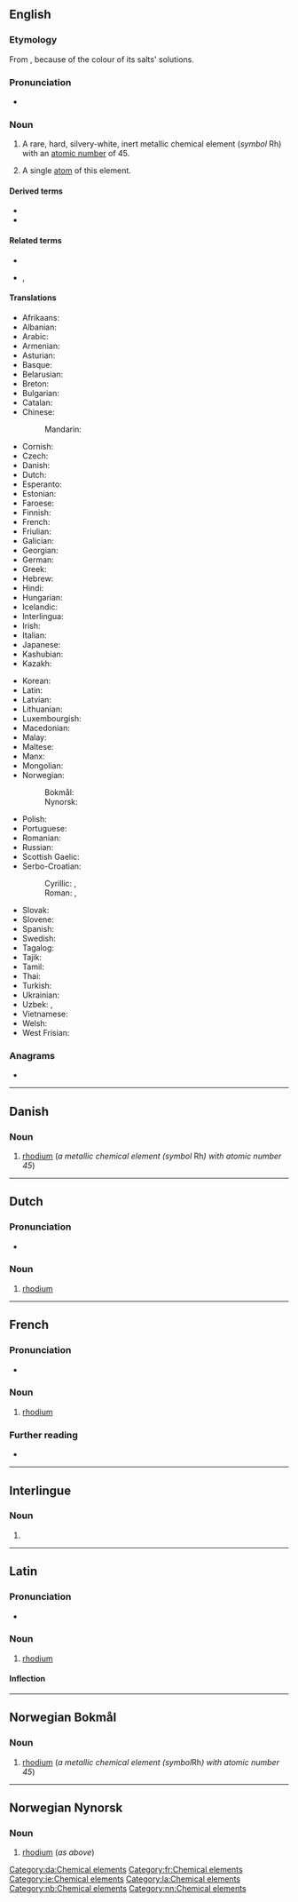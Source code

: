 {{also|Rhodium}}
==English==
{{elements|Rh|ruthenium|Ru|palladium|Pd}}

===Etymology===
From {{etyl|grc|en}} {{m|grc|ῥόδον||rose}}, because of the colour of its salts' solutions.

===Pronunciation===
* {{IPA|/ˈɹoʊdiəm/|lang=en}}

===Noun===
{{en-noun|-|s}}
{{wikipedia}}

# A rare, hard, silvery-white, inert metallic chemical element (''symbol'' Rh) with an [[atomic number]] of 45.
# {{lb|en|countable}} A single [[atom]] of this element.

====Derived terms====
* {{l|en|rhodium-gold}}
* {{l|en|rhodium trichloride}}

====Related terms====
* {{l|en|rhodic}}
* {{l|en|rhodium wood}}, {{l|en|lignum rhodium}}

====Translations====
{{trans-top|chemical element}}
* Afrikaans: {{t+|af|rodium}}
* Albanian: {{t|sq|rodium}}
* Arabic: {{t|ar|رُودْيُوم|tr=rudyum|m}}
* Armenian: {{t+|hy|ռոդիում}}
* Asturian: {{t|ast|rodiu|m}}
* Basque: {{t|eu|rodioa}}
* Belarusian: {{t|be|ро́дый|m}}
* Breton: {{t|br|rodiom}}
* Bulgarian: {{t|bg|ро́дий|m}}
* Catalan: {{t+|ca|rodi|m}}
* Chinese:
*: Mandarin: {{t+|cmn|銠|tr=lǎo}}
* Cornish: {{t|kw|rhodyum}}
* Czech: {{t+|cs|rhodium|n}}
* Danish: {{t+|da|rhodium|n}}
* Dutch: {{t+|nl|rhodium|n}}
* Esperanto: {{t+|eo|rodio}}
* Estonian: {{t+|et|roodium}}
* Faroese: {{t|fo|rodium|n}}
* Finnish: {{t+|fi|rodium}}
* French: {{t+|fr|rhodium|m}}
* Friulian: {{t|fur|rodi}}
* Galician: {{t+|gl|rodio|m}}
* Georgian: {{t|ka|როდიუმი}}
* German: {{t+|de|Rhodium|n}}
* Greek: {{t+|el|ρόδιο|n}}
* Hebrew: {{t|he|רודיום|tr=rodyum}}
* Hindi: {{t|hi|नाम्लातु|tr=naamlaatu|sc=Deva}}
* Hungarian: {{t+|hu|ródium}}
* Icelandic: {{t+|is|ródín}}
* Interlingua: {{t|ia|rhodium}}
* Irish: {{t+|ga|róidiam}}
* Italian: {{t+|it|rodio|m}}
* Japanese: {{t+|ja|ロジウム|tr=rojiumu}}
* Kashubian: {{t|csb|ród}}
* Kazakh: {{t+|kk|родий|sc=Cyrl}}
{{trans-mid}}
* Korean: {{t+|ko|로듐}}
* Latin: {{t+|la|rhodium}}
* Latvian: {{t|lv|rodijs}}
* Lithuanian: {{t+|lt|rodis}}
* Luxembourgish: {{t|lb|Rhodium}}
* Macedonian: {{t|mk|родиум|m}}
* Malay: {{t|ms|rodium}}
* Maltese: {{t|mt|rodju}}
* Manx: {{t|gv|roydjum}}
* Mongolian: {{t|mn|роди}}
* Norwegian:
*: Bokmål: {{t|nb|rhodium|n}}
*: Nynorsk: {{t+|nn|rhodium|n}}
* Polish: {{t+|pl|rod|m}}
* Portuguese: {{t+|pt|ródio|m}}
* Romanian: {{t+|ro|rodiu|n}}
* Russian: {{t+|ru|ро́дий|m}}
* Scottish Gaelic: {{t|gd|ròidiam}}
* Serbo-Croatian:
*: Cyrillic: {{t|sh|родиј|m|sc=Cyrl}}, {{t|sh|родијум|m}}
*: Roman: {{t+|sh|rodij|m}}, {{t|sh|rodijum|m}}
* Slovak: {{t+|sk|ródium}}
* Slovene: {{t+|sl|rodij}}
* Spanish: {{t+|es|rodio|m}}
* Swedish: {{t+|sv|rodium|n}}
* Tagalog: {{t|tl|rodyo}}
* Tajik: {{t|tg|родий}}
* Tamil: {{t|ta|அரத்தியம்}}
* Thai: {{t|th|โรเดียม}}
* Turkish: {{t+|tr|rodyum}}
* Ukrainian: {{t|uk|ро́дiй|m}}
* Uzbek: {{t+|uz|rodiy}}, {{t|uz|родий|tr=rodiy|sc=Cyrl}}
* Vietnamese: {{t|vi|rođi}}
* Welsh: {{t+|cy|rhodiwm}}
* West Frisian: {{t|fy|rhodium}}
{{trans-bottom}}

===Anagrams===
* {{anagrams|en|a=dhimoru|humidor}}

----

==Danish==
{{wikipedia|lang=da}}

===Noun===
{{head|da|noun|g=n|definite singular|rhodiummet}} {{lb|da|uncountable}}

# [[rhodium#English|rhodium]] (''a metallic chemical element (symbol'' Rh'') with atomic number 45'')

[[Category:da:Chemical elements]]

----

==Dutch==
{{wikipedia|lang=nl}}
{{elements|Rh|ruthenium|Ru|palladium|Pd|lang=nl}}

===Pronunciation===
* {{audio|Nl-rhodium.ogg|Audio|lang=nl}}

===Noun===
{{nl-noun|n|-|-}}

# [[#English|rhodium]]

----

==French==
{{wikipedia|lang=fr}}

===Pronunciation===
* {{fr-IPA}}

===Noun===
{{fr-noun|m|-}}

# [[#English|rhodium]]

===Further reading===
* {{R:TLFi}}

[[Category:fr:Chemical elements]]

----

==Interlingue==

===Noun===
{{ie-noun}}

# {{l|en|rhodium}}

[[Category:ie:Chemical elements]]

----

==Latin==
{{wikipedia|lang=la}}

===Pronunciation===
* {{la-IPA|rhodium}}

===Noun===
{{la-noun|rhodium|rhodiī|n|second}}

# [[#English|rhodium]]

====Inflection====
{{la-decl-2nd-N|rhodi}}

[[Category:la:Chemical elements]]

----

==Norwegian Bokmål==
{{wikipedia|lang=no}}

===Noun===
{{head|nb|noun|g=n|definite singular|rhodiumet}} {{lb|nb|uncountable}}

# [[rhodium#English|rhodium]] (''a metallic chemical element (symbol ''Rh'') with atomic number 45'')

[[Category:nb:Chemical elements]]

----

==Norwegian Nynorsk==
{{wikipedia|lang=nn}}

===Noun===
{{head|nn|noun|g=n|definite singular|rhodiumet}} {{lb|nn|uncountable}}

# [[rhodium#English|rhodium]] (''as above'')

[[Category:nn:Chemical elements]]
